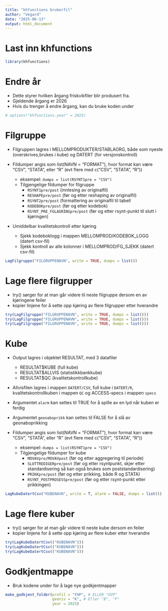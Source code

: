 ```yaml
---
title: "khfunctions brukerfil"
author: "Vegard"
date: "2025-06-13"
output: html_document
---
```


# Last inn khfunctions
    
```r
library(khfunctions)
```

# Endre år
- Dette styrer hvilken årgang friskvikfiler blir produsert fra. 
- Gjeldende årgang er 2026
- Hvis du trenger å endre årgang, kan du bruke koden under
```r
# options("khfunctions.year" = 2025)
```

# Filgruppe

- Filgruppen lagres i MELLOMPRODUKTER/STABLAORG, både som nyeste (overskrives,brukes i kube) og DATERT (for versjonskontroll)

- Fildumper angis som list(NAVN = "FORMAT"), hvor format kan være "CSV", "STATA", eller "R" (evt flere med c("CSV", "STATA", "R"))
  - eksempel: `dumps = list(RSYNT1pre = "CSV")`
  - Tilgjengelige fildumper for filgruppe
    - `RSYNT1pre/post` (innlesing av originalfil)
    - `RESHAPEpre/post` (før og etter reshaping av originalfil)
    - `RSYNT2pre/post` (formattering av originalfil til tabell
    - `KODEBOKpre/post` (før og etter kodebok)
    - `RSYNT_PRE_FGLAGRINGpre/post` (før og etter rsynt-punkt til slutt i kjøringen)
  
- Umiddelbar kvalitetskontroll etter kjøring
  - Sjekk kodeboklogg i mappen MELLOMPROD/KODEBOK_LOGG (datert csv-fil)
  - Sjekk kontroll av alle kolonner i MELLOMPROD/FG_SJEKK (datert csv-fil)

```r
LagFilgruppe("FILGRUPPENAVN", write = TRUE, dumps = list())
```

# Lage flere filgrupper

- try() sørger for at man går videre til neste filgruppe dersom en av kjøringene feiler
- kopier linjene for å sette opp kjøring av flere filgrupper etter hverandre

```r
try(LagFilgruppe("FILGRUPPENAVN", write = TRUE, dumps = list()))
try(LagFilgruppe("FILGRUPPENAVN", write = TRUE, dumps = list()))
try(LagFilgruppe("FILGRUPPENAVN", write = TRUE, dumps = list()))
```

# Kube

- Output lagres i objektet RESULTAT, med 3 datafiler
    - RESULTAT$KUBE (full kube)
    - RESULTAT$ALLVIS (statistikkbankkube)
    - RESULTAT$QC (kvalitetskontrollkube)
- Allvisfilen lagres i mappen `DATERT/CSV`, full kube i `DATERT/R`, kvalitetskontrollkuben i mappen `QC` og ACCESS-specs i mappen `specs`
- Argumentet `alarm` kan settes til TRUE for å spille av en lyd når kuben er ferdig
- Argumentet `geonaboprikk` kan settes til FALSE for å slå av geonaboprikking

- Fildumper angis som list(NAVN = "FORMAT"), hvor format kan være "CSV", "STATA", eller "R" (evt flere med c("CSV", "STATA", "R"))
  - eksempel: `dumps = list(RSYNT1pre = "CSV")`
  - Tilgjengelige fildumper for kube
    - `MOVAVpre/MOVAVpost` (før og etter aggregering til periode)
    - `SLUTTREDIGERpre/post` (før og etter rsyntpunkt, skjer etter standardisering så kan også brukes som poststandardisering)
    - `PRIKKpre/post` (før og etter prikking, både R og STATA)
    - `RSYNT_POSTPROSESSpre/post` (før og etter rsynt-punkt etter prikkingen)

```r
LagKubeDatertCsv("KUBENAVN", write = T, alarm = FALSE, dumps = list()) 
```

# Lage flere kuber

- try() sørger for at man går videre til neste kube dersom en feiler
- kopier linjene for å sette opp kjøring av flere kuber etter hverandre

```r
try(LagKubeDatertCsv(("KUBENAVN")))
try(LagKubeDatertCsv(("KUBENAVN")))
try(LagKubeDatertCsv(("KUBENAVN")))
```

# Godkjentmappe

- Bruk kodene under for å lage nye godkjentmapper
```r
make_godkjent_folder(profil = "FHP", # ELLER "OVP"
                     geoniv = "K", # Eller "B", "F"
                     year = 2025)
```

